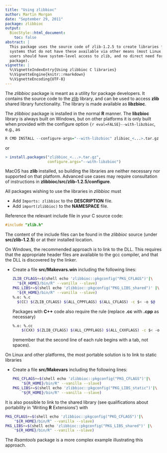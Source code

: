```yaml
---
title: "Using zlibbioc"
author: Martin Morgan
date: "September 29, 2011"
package: zlibbioc
output:
  BiocStyle::html_document:
    toc: false
abstract: |
  This package uses the source code of zlib-1.2.5 to create libraries for
  systems that do not have these available via other means (most Linux and Mac
  users should have system-level access to zlib, and no direct need for this
  package).
vignette: |
  %\VignetteIndexEntry{Using zlibbioc C libraries}
  %\VignetteEngine{knitr::rmarkdown}
  %\VignetteEncoding{UTF-8}
---
```


The *zlibbioc* package is meant as a utility for package developers. It
contains the source code to the [zlib](http://zlib.net) library, and can be
used to access **zlib** shared library functionality. The library is made
available as **libzbioc**.

The *zlibbioc* package is installed in the normal **R** manner. The **libzbioc**
library is always built on Windows, but on other platforms it is only built
when provided with the configure option `{r eval=FALSE}--with-libzbioc`, e.g.,
as

```r
R CMD INSTALL --configure-args="--with-libzbioc" zlibioc_<...>.tar.gz
```
or
```r
> install.packages("zlibbioc_<...>.tar.gz", 
                   configure.args="--with-libzbioc")
```

MacOS has **zlib** installed, so building the libraries are neither
necessary nor supported on that platform. Advanced use cases may
require consultation of instructions in **zlibbioc/src/zlib-1.2.5/configure**.

All packages wishing to use the libraries in *zlibbioc* must

* Add `Imports: zlibbioc` to the **DESCRIPTION** file.
* Add `import(zlibbioc)` to the **NAMESPACE** file.

Reference the relevant include file in your C source code:

```C
#include "zlib.h"
```

The content of the include files can be found in the *zlibbioc* source (under
**src/zlib-1.2.5**) or at their installed location.

On Windows, the recommended approach is to link to the DLL. This requires that
the appropriate header files are available to the gcc compiler, and that the
DLL is discovered by the linker.

* Create a file **src/Makevars.win** including the following lines:
  ```bash
  ZLIB_CFLAGS+=$(shell echo 'zlibbioc::pkgconfig("PKG_CFLAGS")'|\
    "${R_HOME}/bin/R" --vanilla --slave)
  PKG_LIBS+=$(shell echo 'zlibbioc::pkgconfig("PKG_LIBS_shared")' |\
    "${R_HOME}/bin/R" --vanilla --slave)
  %.o: %.c
    $(CC) $(ZLIB_CFLAGS) $(ALL_CPPFLAGS) $(ALL_CFLAGS) -c $< -o $@
  ```
  Packages with **C++** code also require the rule (replace **.cc** with
  **.cpp** as necessary)

  ```bash
  %.o: %.cc
      $(CXX) $(ZLIB_CFLAGS) $(ALL_CPPFLAGS) $(ALL_CXXFLAGS) -c $< -o $@
  ```

  (remember that the second line of each rule begins with a tab, not spaces).

On Linux and other platforms, the most portable solution is to link to
static libraries

* Create a file **src/Makevars** including the following lines:
  ```bash
  PKG_CFLAGS+=$(shell echo 'zlibbioc::pkgconfig("PKG_CFLAGS")'|\
      "${R_HOME}/bin/R" --vanilla --slave)
  PKG_LIBS+=$(shell echo 'zlibbioc::pkgconfig("PKG_LIBS_static")'|\
      "${R_HOME}/bin/R" --vanilla --slave)
  ```

It is also possible to link to the shared library (see qualifications
about portability in 'Writing **R** Extensions') with

```bash
PKG_CFLAGS+=$(shell echo 'zlibbioc::pkgconfig("PKG_CFLAGS")'|\
    "${R_HOME}/bin/R" --vanilla --slave)
PKG_LIBS+=$(shell echo 'zlibbioc::pkgconfig("PKG_LIBS_shared")' |\
    "${R_HOME}/bin/R" --vanilla --slave)
```

The *Rsamtools* package is a more complex example illustrating this approach.
